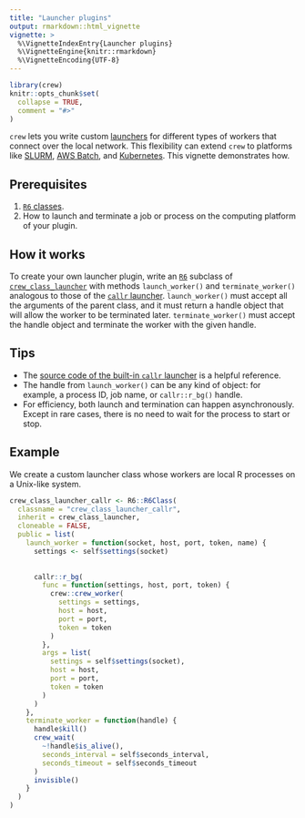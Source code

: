 ```yaml
---
title: "Launcher plugins"
output: rmarkdown::html_vignette
vignette: >
  %\VignetteIndexEntry{Launcher plugins}
  %\VignetteEngine{knitr::rmarkdown}
  %\VignetteEncoding{UTF-8}
---
```


```r
library(crew)
knitr::opts_chunk$set(
  collapse = TRUE,
  comment = "#>"
)
```

`crew` lets you write custom [launchers](https://wlandau.github.io/crew/reference/crew_class_launcher.html) for different types of workers that connect over the local network. This flexibility can extend `crew` to platforms like [SLURM](https://slurm.schedmd.com/), [AWS Batch](https://aws.amazon.com/batch/), and [Kubernetes](https://kubernetes.io/). This vignette demonstrates how.

## Prerequisites

1. [`R6` classes](https://r6.r-lib.org/articles/Introduction.html).
2. How to launch and terminate a job or process on the computing platform of your plugin.

## How it works

To create your own launcher plugin, write an [`R6`](https://r6.r-lib.org/articles/Introduction.html) subclass of [`crew_class_launcher`](https://wlandau.github.io/crew/reference/crew_class_launcher.html) with methods `launch_worker()` and `terminate_worker()` analogous to those of the [`callr` launcher](https://wlandau.github.io/crew/reference/crew_class_launcher_callr.html). `launch_worker()` must accept all the arguments of the parent class, and it must return a handle object that will allow the worker to be terminated later. `terminate_worker()` must accept the handle object and terminate the worker with the given handle.

## Tips

* The [source code of the built-in `callr` launcher](https://github.com/wlandau/crew/blob/main/R/crew_launcher_callr.R) is a helpful reference.
* The handle from `launch_worker()` can be any kind of object: for example, a process ID, job name, or `callr::r_bg()` handle.
* For efficiency, both launch and termination can happen asynchronously. Except in rare cases, there is no need to wait for the process to start or stop.

## Example

We create a custom launcher class whose workers are local R processes on a Unix-like system.

```r
crew_class_launcher_callr <- R6::R6Class(
  classname = "crew_class_launcher_callr",
  inherit = crew_class_launcher,
  cloneable = FALSE,
  public = list(
    launch_worker = function(socket, host, port, token, name) {
      settings <- self$settings(socket)
      
      
      callr::r_bg(
        func = function(settings, host, port, token) {
          crew::crew_worker(
            settings = settings,
            host = host,
            port = port,
            token = token
          )
        },
        args = list(
          settings = self$settings(socket),
          host = host,
          port = port,
          token = token
        )
      )
    },
    terminate_worker = function(handle) {
      handle$kill()
      crew_wait(
        ~!handle$is_alive(),
        seconds_interval = self$seconds_interval,
        seconds_timeout = self$seconds_timeout
      )
      invisible()
    }
  )
)
```
